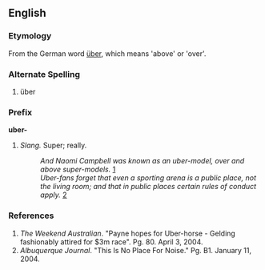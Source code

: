 ==English==

===Etymology===

From the German word [[über]], which means 'above' or 'over'.

===Alternate Spelling===
#über

===Prefix===
'''uber-''' 
#''Slang.'' Super; really.
#: '' And Naomi Campbell was known as an uber-model, over and above super-models.'' [http://en.wiktionary.org/wiki/Uber#References]
#: ''Uber-fans forget that even a sporting arena is a public place, not the living room; and that in public places certain rules of conduct apply.'' [http://en.wiktionary.org/wiki/Uber#References]

===References===
#''The Weekend Australian''. "Payne hopes for Uber-horse - Gelding fashionably attired for $3m race". Pg. 80. April 3, 2004.
#''Albuquerque Journal''. "This Is No Place For Noise." Pg. B1. January 11, 2004.